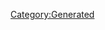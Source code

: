 {{Database/Music/MusicInfo
 |ID=10
 |Cov=10
 |Cd=8
 |Nam=10
 |Div=10
 |Ma=3
 |SerieId=2
 |SerieLogoId=2
 |WavId=10
 |VariationId=0
 |Dsc=10
 |Strt=10
 |ValkyrieBattle=1
 |ValkyrieIntro=1
 |ValkyrieIntroSky=1
 |DivaSolo=1
 |DivaMulti=1
 |Exp=3
}}
[[Category:Generated]]
